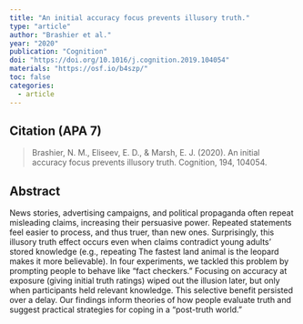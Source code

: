 ```yaml
---
title: "An initial accuracy focus prevents illusory truth."
type: "article"
author: "Brashier et al."
year: "2020"
publication: "Cognition"
doi: "https://doi.org/10.1016/j.cognition.2019.104054"
materials: "https://osf.io/b4szp/"
toc: false
categories:
  - article
---
```


## Citation (APA 7)

> Brashier, N. M., Eliseev, E. D., & Marsh, E. J. (2020). An initial accuracy focus prevents illusory truth. Cognition, 194, 104054.

## Abstract

News stories, advertising campaigns, and political propaganda often repeat misleading claims, increasing their persuasive power. Repeated statements feel easier to process, and thus truer, than new ones. Surprisingly, this illusory truth effect occurs even when claims contradict young adults’ stored knowledge (e.g., repeating The fastest land animal is the leopard makes it more believable). In four experiments, we tackled this problem by prompting people to behave like “fact checkers.” Focusing on accuracy at exposure (giving initial truth ratings) wiped out the illusion later, but only when participants held relevant knowledge. This selective benefit persisted over a delay. Our findings inform theories of how people evaluate truth and suggest practical strategies for coping in a “post-truth world.”

